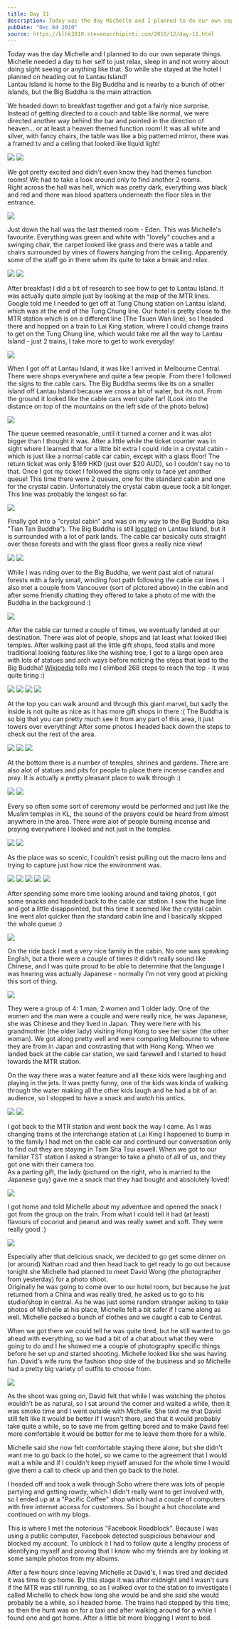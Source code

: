 ```yaml
---
title: Day 11
description: Today was the day Michelle and I planned to do our own separate things. Michelle needed a day to her self to just relax, sleep in and not wo...
pubDate: "Dec 04 2010"
source: https://klhk2010.stevenocchipinti.com/2010/12/day-11.html
---
```



Today was the day Michelle and I planned to do our own separate things. Michelle needed a day to her self to just relax, sleep in and not worry about doing sight seeing or anything like that. So while she stayed at the hotel I planned on heading out to Lantau Island!  
Lantau Island is home to the Big Buddha and is nearby to a bunch of other islands, but the Big Buddha is the main attraction.

We headed down to breakfast together and got a fairly nice surprise. Instead of getting directed to a couch and table like normal, we were directed another way behind the bar and pointed in the direction of heaven... or at least a heaven themed function room! It was all white and silver, with fancy chairs, the table was like a big patterned mirror, there was a framed tv and a ceiling that looked like liquid light!

<Grid>
  <Img src="2010-kuala-lumpur-hong-kong/gbjopjaryjovqmzqurkq.jpg" />
  <Img src="2010-kuala-lumpur-hong-kong/krqnziktrp6i5iodfi34.jpg" />
</Grid>

We got pretty excited and didn't even know they had themes function rooms! We had to take a look around only to find another 2 rooms.  
Right across the hall was hell, which was pretty dark, everything was black and red and there was blood spatters underneath the floor tiles in the entrance.

<Img
  originalAspectRatio
  src="2010-kuala-lumpur-hong-kong/tj5b4qy2rxfo26cqsx3p.jpg"
/>

Just down the hall was the last themed room - Eden. This was Michelle's favourite. Everything was green and white with "lovely" couches and a swinging chair, the carpet looked like grass and there was a table and chairs surrounded by vines of flowers hanging from the ceiling. Apparently some of the staff go in there when its quite to take a break and relax.

<Grid>
  <Img src="2010-kuala-lumpur-hong-kong/azwbesxo0nvyr8owefpr.jpg" />
  <Img src="2010-kuala-lumpur-hong-kong/vfyemaplgbtt2ldfpfgu.jpg" />
</Grid>

After breakfast I did a bit of research to see how to get to Lantau Island. It was actually quite simple just by looking at the map of the MTR lines. Google told me I needed to get off at Tung Chung station on Lantau Island, which was at the end of the Tung Chung line. Our hotel is pretty close to the MTR station which is on a different line (The Tsuen Wan line), so I headed there and hopped on a train to Lai King station, where I could change trains to get on the Tung Chung line, which would take me all the way to Lantau Island - just 2 trains, I take more to get to work everyday!

<Img
  originalAspectRatio
  src="2010-kuala-lumpur-hong-kong/stdlodyowtwg7gzoriss.jpg"
/>

When I got off at Lantau Island, it was like I arrived in Melbourne Central. There were shops everywhere and quite a few people. From there I followed the signs to the cable cars. The Big Buddha seems like its on a smaller island off Lantau Island because we cross a bit of water, but its not. From the ground it looked like the cable cars went quite far! (Look into the distance on top of the mountains on the left side of the photo below)

<Img
  originalAspectRatio
  src="2010-kuala-lumpur-hong-kong/ennckdncpbdufnxkyh0q.jpg"
/>

The queue seemed reasonable, until it turned a corner and it was alot bigger than I thought it was. After a little while the ticket counter was in sight where I learned that for a little bit extra I could ride in a crystal cabin - which is just like a normal cable car cabin, except with a glass floor! The return ticket was only $169 HKD (just over $20 AUD), so I couldn't say no to that. Once I got my ticket I followed the signs only to face yet another queue! This time there were 2 queues, one for the standard cabin and one for the crystal cabin. Unfortunately the crystal cabin queue took a bit longer. This line was probably the longest so far.

<Img
  originalAspectRatio
  src="2010-kuala-lumpur-hong-kong/loegmcdrhovl7xfidwlt.jpg"
/>

Finally got into a "crystal cabin" and was on my way to the Big Buddha (aka "Tian Tan Buddha"). The Big Buddha is still [located](https://maps.google.com.au/?ie=UTF8&ll=22.268526,113.939209&spn=0.073234,0.132093&z=14) on Lantau Island, but it is surrounded with a lot of park lands. The cable car basically cuts straight over these forests and with the glass floor gives a really nice view!

<Grid>
  <Img src="2010-kuala-lumpur-hong-kong/yedqh0cm4qgveyo6ojbp.jpg" />
  <Img src="2010-kuala-lumpur-hong-kong/flr0vna0xsfdouh53mkl.jpg" />
</Grid>

While I was riding over to the Big Buddha, we went past alot of natural forests with a fairly small, winding foot path following the cable car lines. I also met a couple from Vancouver (sort of pictured above) in the cabin and after some friendly chatting they offered to take a photo of me with the Buddha in the background :)

<Img
  originalAspectRatio
  src="2010-kuala-lumpur-hong-kong/ay5q0cp8jocs0wc7h0wv.jpg"
/>

After the cable car turned a couple of times, we eventually landed at our destination. There was alot of people, shops and (at least what looked like) temples. After walking past all the little gift shops, food stalls and more traditional looking features like the wishing tree, I got to a large open area with lots of statues and arch ways before noticing the steps that lead to the Big Buddha! [Wikipedia](https://en.wikipedia.org/wiki/Tian_Tan_Buddha) tells me I climbed 268 steps to reach the top - it was quite tiring :)

<Grid>
  <Img src="2010-kuala-lumpur-hong-kong/lcy3jn9steldyjuldqkz.jpg" />
  <Img src="2010-kuala-lumpur-hong-kong/vrwcuyet4uqdrq1spasq.jpg" />
  <Img src="2010-kuala-lumpur-hong-kong/vg79t7g3nyskasqdxogi.jpg" />
  <Img src="2010-kuala-lumpur-hong-kong/lvtrxdg1l2uumdbisiov.jpg" />
</Grid>

At the top you can walk around and through this giant marvel, but sadly the inside is not quite as nice as it has more gift shops in there :( The Buddha is so big that you can pretty much see it from any part of this area, it just towers over everything! After some photos I headed back down the steps to check out the rest of the area.

<Grid>
  <Img src="2010-kuala-lumpur-hong-kong/unpcz8n7mlqlpiyhdgft.jpg" />
  <Img src="2010-kuala-lumpur-hong-kong/e4tqvmm3adjjm9udk5i2.jpg" />
  <Img src="2010-kuala-lumpur-hong-kong/cdge7hpgnolwbytwqalp.jpg" />
</Grid>

At the bottom there is a number of temples, shrines and gardens. There are also alot of statues and pits for people to place there incense candles and pray. It is actually a pretty pleasant place to walk through :)

<Grid>
  <Img src="2010-kuala-lumpur-hong-kong/gnnhgnmocohpiqounpvs.jpg" />
  <Img src="2010-kuala-lumpur-hong-kong/dmt2giujh545yc81elfo.jpg" />
</Grid>

Every so often some sort of ceremony would be performed and just like the Muslim temples in KL, the sound of the prayers could be heard from almost anywhere in the area. There were alot of people burning incense and praying everywhere I looked and not just in the temples.

<Grid>
  <Img src="2010-kuala-lumpur-hong-kong/hdljjtf6plfemmytjd6e.jpg" />
  <Img src="2010-kuala-lumpur-hong-kong/p8p8aq82mfyvpwbnrnzb.jpg" />
</Grid>

As the place was so scenic, I couldn't resist pulling out the macro lens and trying to capture just how nice the environment was.

<Grid>
  <Img src="2010-kuala-lumpur-hong-kong/z28umoujba2uvq7wym76.jpg" />
  <Img src="2010-kuala-lumpur-hong-kong/jjiea9takihr2w2sm6pm.jpg" />
  <Img src="2010-kuala-lumpur-hong-kong/nujj8obufrhi3ainb29u.jpg" />
  <Img src="2010-kuala-lumpur-hong-kong/aq2ee6irdsjp2eglfioz.jpg" />
  <Img src="2010-kuala-lumpur-hong-kong/cf17ehldjvzosul6mtps.jpg" />
</Grid>

After spending some more time looking around and taking photos, I got some snacks and headed back to the cable car station. I saw the huge line and got a little disappointed, but this time it seemed like the crystal cabin line went alot quicker than the standard cabin line and I basically skipped the whole queue :)

<Img
  originalAspectRatio
  src="2010-kuala-lumpur-hong-kong/ryw68ckwrelgaclg9nwf.jpg"
/>

On the ride back I met a very nice family in the cabin. No one was speaking English, but a there were a couple of times it didn't really sound like Chinese, and I was quite proud to be able to determine that the language I was hearing was actually Japanese - normally I'm not very good at picking this sort of thing.

<Img
  originalAspectRatio
  src="2010-kuala-lumpur-hong-kong/sfn0t4xym98px2n0vxvr.jpg"
/>

They were a group of 4: 1 man, 2 women and 1 older lady. One of the women and the man were a couple and were really nice, he was Japanese, she was Chinese and they lived in Japan. They were here with his grandmother (the older lady) visiting Hong Kong to see her sister (the other woman). We got along pretty well and were comparing Melbourne to where they are from in Japan and contrasting that with Hong Kong. When we landed back at the cable car station, we said farewell and I started to head towards the MTR station.

On the way there was a water feature and all these kids were laughing and playing in the jets. It was pretty funny, one of the kids was kinda of walking through the water making all the other kids laugh and he had a bit of an audience, so I stopped to have a snack and watch his antics.

<Grid>
  <Img src="2010-kuala-lumpur-hong-kong/n7f299skwsakw8ymz2ff.jpg" />
  <Img src="2010-kuala-lumpur-hong-kong/y0rtozatbdql25v9ndcd.jpg" />
</Grid>

I got back to the MTR station and went back the way I came. As I was changing trains at the interchange station at Lai King I happened to bump in to the family I had met on the cable car and continued our conversation only to find out they are staying in Tsim Sha Tsui aswell. When we got to our familiar TST station I asked a stranger to take a photo of all of us, and they got one with their camera too.  
As a parting gift, the lady (pictured on the right, who is married to the Japanese guy) gave me a snack that they had bought and absolutely loved!

<Img
  originalAspectRatio
  src="2010-kuala-lumpur-hong-kong/ba1gh5gwrbmwztoc7bec.jpg"
/>

I got home and told Michelle about my adventure and opened the snack I got from the group on the train. From what I could tell it had (at least) flavours of coconut and peanut and was really sweet and soft. They were really good :)

<Img
  originalAspectRatio
  src="2010-kuala-lumpur-hong-kong/witik3uj98pgah429zey.jpg"
/>

Especially after that delicious snack, we decided to go get some dinner on (or around) Nathan road and then head back to get ready to go out because tonight she Michelle had planned to meet David Wong (the photographer from yesterday) for a photo shoot.  
Originally he was going to come over to our hotel room, but because he just returned from a China and was really tired, he asked us to go to his studio/shop in central. As he was just some random stranger asking to take photos of Michelle at his place, Michelle felt a bit safer if I came along as well. Michelle packed a bunch of clothes and we caught a cab to Central.

When we got there we could tell he was quite tired, but he still wanted to go ahead with everything, so we had a bit of a chat about what they were going to do and I he showed me a couple of photography specific things before he set up and started shooting. Michelle looked like she was having fun. David's wife runs the fashion shop side of the business and so Michelle had a pretty big variety of outfits to choose from.

<Img
  originalAspectRatio
  src="2010-kuala-lumpur-hong-kong/e3xgmhnn7x4ourynnlds.jpg"
/>

As the shoot was going on, David felt that while I was watching the photos wouldn't be as natural, so I sat around the corner and waited a while, then it was smoko time and I went outside with Michelle. She told me that David still felt like it would be better if I wasn't there, and that it would probably take quite a while, so to save me from getting bored and to make David feel more comfortable it would be better for me to leave them there for a while.

Michelle said she now felt comfortable staying there alone, but she didn't want me to go back to the hotel, so we came to the agreement that I would wait a while and if I couldn't keep myself amused for the whole time I would give them a call to check up and then go back to the hotel.

I headed off and took a walk through Soho where there was lots of people partying and getting rowdy, which I didn't really want to get involved with, so I ended up at a "Pacific Coffee" shop which had a couple of computers with free internet access for customers. So I bought a hot chocolate and continued on with my blogs.

This is where I met the notorious "Facebook Roadblock". Because I was using a public computer, Facebook detected suspicious behaviour and blocked my account. To unblock it I had to follow quite a lengthy process of identifying myself and proving that I know who my friends are by looking at some sample photos from my albums.

After a few hours since leaving Michelle at David's, I was tired and decided it was time to go home. By this stage it was after midnight and I wasn't sure if the MTR was still running, so as I walked over to the station to investigate I called Michelle to check how long she would be and she said she would probably be a while, so I headed home. The trains had stopped by this time, so then the hunt was on for a taxi and after walking around for a while I found one and got home. After a little bit more blogging I went to bed.
